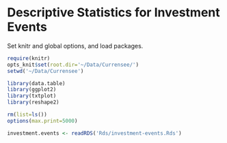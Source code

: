 # Descriptive Statistics for Investment Events

Set knitr and global options, and load packages.

```r
require(knitr)
opts_knit$set(root.dir='~/Data/Currensee/')
setwd('~/Data/Currensee')
```

```r
library(data.table)
library(ggplot2)
library(txtplot)
library(reshape2)

rm(list=ls())
options(max.print=5000)
```

```r
investment.events <- readRDS('Rds/investment-events.Rds')

```
